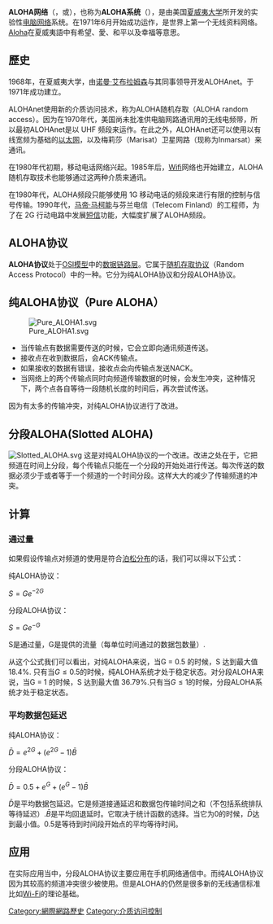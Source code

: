 {{Unreferenced|time=2017-03-31T09:26:01+00:00}}
'''ALOHA网络'''（{{lang-en|ALOHAnet}}，或{{lang|en|ALOHA}}），也称为'''ALOHA系统'''（{{lang|en|ALOHA system}}），是由美国[[夏威夷大学|夏威夷大学]]所开发的实验性[[电脑网络|电脑网络]]系统。在1971年6月开始成功运作，是世界上第一个无线资料网络。[[Aloha|Aloha]]在夏威夷語中有希望、愛、和平以及幸福等意思。

== 歷史 ==
1968年，在夏威夷大学，由[[诺曼·艾布拉姆森|诺曼·艾布拉姆森]]与其同事领导开发ALOHAnet。于1971年成功建立。

ALOHAnet使用新的介质访问技术，称为ALOHA随机存取（ALOHA random access）。因为在1970年代，美国尚未批准供电脑网路通讯用的无线电频带，所以最初ALOHAnet是以 UHF 频段来运作。在此之外，ALOHAnet还可以使用以有线宽频为基础的[[以太网|以太网]]，以及梅莉莎（Marisat）卫星网路（现称为Inmarsat）来通讯。

在1980年代初期，移动电话网络兴起。1985年后，[[Wifi|Wifi]]网络也开始建立，ALOHA随机存取技术也能够通过这两种介质来通讯。

在1980年代，ALOHA频段只能够使用 1G 移动电话的频段来进行有限的控制与信号传输。1990年代，[[马帝·马柯能|马帝·马柯能]]与芬兰电信（Telecom Finland）的工程师，为了在 2G 行动电路中发展[[短信|短信]]功能，大幅度扩展了ALOHA频段。

== ALOHA协议 ==
'''ALOHA协议'''处于[[OSI模型|OSI模型]]中的[[数据链路层|数据链路层]]。它属于[[随机存取协议|随机存取协议]]（Random Access Protocol）中的一种。它分为纯ALOHA协议和分段ALOHA协议。

== 纯ALOHA协议（Pure ALOHA） ==
[[File:Pure_ALOHA1.svg|thumb]]
* 当传输点有数据需要传送的时候，它会立即向通讯频道传送。
* 接收点在收到数据后，会ACK传输点。
* 如果接收的数据有错误，接收点会向传输点发送NACK。
* 当网络上的两个传输点同时向频道传输数据的时候，会发生冲突，这种情况下，两个点各自等待一段随机长度的时间后，再次尝试传送。
因为有太多的传输冲突，对纯ALOHA协议进行了改进。

== 分段ALOHA(Slotted ALOHA) ==
[[File:Slotted_ALOHA.svg|thumb]]
这是对纯ALOHA协议的一个改进。改进之处在于，它把频道在时间上分段，每个传输点只能在一个分段的开始处进行传送。每次传送的数据必须少于或者等于一个频道的一个时间分段。这样大大的减少了传输频道的冲突。

== 计算 ==

=== 通过量 ===
如果假设传输点对频道的使用是符合[[泊松分布|泊松分布]]的话，我们可以得以下公式：

纯ALOHA协议：

<math>S=Ge^{-2G}</math>

分段ALOHA协议：

<math>S=Ge^{-G}</math>

S是通过量，G是提供的流量（每单位时间通过的数据包数量）. 

从这个公式我们可以看出，对纯ALOHA来说，当G = 0.5 的时候，S 达到最大值 18.4%. 只有当<math>G\le0.5</math>的时候，纯ALOHA系统才处于稳定状态。对分段ALOHA来说，当G = 1 的时候，S 达到最大值 36.79%.只有当<math>G\le1</math>的时候，分段ALOHA系统才处于稳定状态。

=== 平均数据包延迟 ===
纯ALOHA协议：

<math>\bar{D} = e^{2G} + ( e^{2G} - 1 )\bar{B} </math>

分段ALOHA协议：

<math>\bar{D} = 0.5 + e^{G} + ( e^{G} - 1 )\bar{B} </math>

<math>\bar{D}</math>是平均数据包延迟。它是频道接通延迟和数据包传输时间之和（不包括系统排队等待延迟）.<math>\bar{B}</math>是平均回退延时。它取决于统计函数的选择。当它为0的时候，<math>\bar{D}</math>达到最小值。0.5是等待到时间段开始点的平均等待时间。

== 应用 ==

在实际应用当中，分段ALOHA协议主要应用在手机网络通信中。而纯ALOHA协议因为其较高的频道冲突很少被使用。但是ALOHA的仍然是很多新的无线通信标准比如[[Wi-Fi|Wi-Fi]]的理论基础。


{{DEFAULTSORT:ALOHAnet}}
[[Category:網際網路歷史|Category:網際網路歷史]]
[[Category:介质访问控制|Category:介质访问控制]]